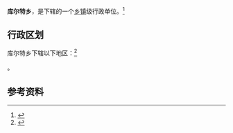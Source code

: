{{中国乡级行政区|65/43/22/202/000}}

'''库尔特乡'''，是{{PRC admin/fullname|65/43/22/202/000|3}}下辖的一个[[乡镇|乡镇]]级行政单位。<ref>{{PRC admin/ref sgc|{{PRC admin/parent|65/43/22/202/000}}}}</ref>

== 行政区划 ==

库尔特乡下辖以下地区：<ref>{{PRC admin/ref sgc|65/43/22/202/000}}</ref>

{{PRC admin/children|65/43/22/202/000}}。

== 参考资料 ==

{{reflist}}

{{行政区划小作品}}
{{PRC admin/navcat|65/43/22/202/000}}